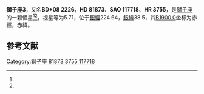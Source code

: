 {{Starbox begin
| name = 獅子座3
}}
{{Starbox observe
| epoch = [[J2000.0|J2000.0]]
| constell = [[獅子座|獅子座]]<ref name=SIMBAD>{{cite web
 | url=http://simbad.u-strasbg.fr/simbad/sim-id?Ident=HR+3755
 | title =Pulsating variable Star
 | publisher=Centre de Données astronomiques de Strasbourg
 | work=SIMBAD
 | accessdate=2012-07-13}}</ref><ref name=DATA>{{cite web
 | url=http://vizier.u-strasbg.fr/viz-bin/VizieR-5?-out.add=.&-source=5050&-corr=PK=HR&-out.max=9999&HR=3755
 | title=VizieR Detailed Page
 | accessdate=2012-07-13
 | archive-date=2016-03-04
 | archive-url=https://web.archive.org/web/20160304223501/http://vizier.u-strasbg.fr/viz-bin/VizieR-5?-out.add=.&-source=5050&-corr=PK=HR&-out.max=9999&HR=3755
 | dead-url=no
 }}</ref>
| 星官 = 
| ra = {{RA|9|28|29.2}}<ref name=SIMBAD /><ref name=DATA />
| dec = {{DEC|+8|11|18}}<ref name=SIMBAD /><ref name=DATA />
| appmag_v = 5.71<ref name=SIMBAD /><ref name=DATA />
}}
{{Starbox character
| class = K0III<ref name=SIMBAD /><ref name=DATA />
| b-v = 1.04<ref name=SIMBAD /><ref name=DATA />
| u-b = 0.9<ref name=SIMBAD /><ref name=DATA />
| r-i = <ref name=SIMBAD /><ref name=DATA />
| variable = 
}}
{{Starbox astrometry
| radial_v = 0.9
| prop_mo_ra = 22
| parallax = 
| p_error = 
}}
{{Starbox catalog
| names =BD+08 2226，[[SAO星表|SAO]] 117718，[[HD星表|HD]] 81873，[[HR星表|HR]] 3755}}
{{Starbox reference |Simbad=HR+3755}}
{{Starbox end}}

'''獅子座3'''，又名'''BD+08 2226'''，'''HD 81873'''、'''SAO 117718'''、'''HR 3755'''，是[[獅子座|獅子座]]的一颗恒星<ref name=SIMBAD /><ref name=DATA />，视星等为5.71，位于[[銀道座標系|銀經]]224.64，[[銀道座標系|銀緯]]38.5，其[[B1900.0|B1900.0]]坐标为赤經{{RA|9|23|9.7}}，赤緯{{DEC|+8|38.5|29}}。

== 参考文献 ==
{{reflist}}

{{star-stub}}

{{獅子座恒星}}
[[Category:獅子座|Category:獅子座]]
[[Category:HD和HDE天體|81873]]
[[Category:HR天體|3755]]
[[Category:SAO天體|117718]]